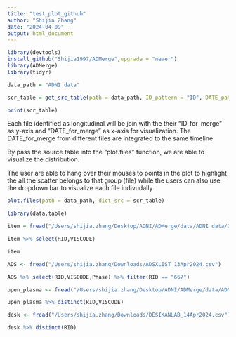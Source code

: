```yaml
---
title: "test_plot_github"
author: "Shijia Zhang"
date: "2024-04-09"
output: html_document
---
```


```r
library(devtools)
install_github("Shijia1997/ADMerge",upgrade = "never")
library(ADMerge)
library(tidyr)
```

```r
data_path = "ADNI data"

scr_table = get_src_table(path = data_path, ID_pattern = "ID", DATE_pattern = "VIS|DATE",non_longitudinal_list = c("DESIKANLAB_14Apr2024"), ID_usr_list = c("RID"), DATE_usr_list = c("VISCODE"))

print(scr_table)
```

Each file identified as longitudinal will be join with the their "ID_for_merge" as y-axis and "DATE_for_merge" as x-axis for visualization. The DATE_for_merge from different files are integrated to the same timeline

By pass the source table into the "plot.files" function, we are able to visualize the distribution.

The user are able to hang over their mouses to points in the plot to highlight the all the scatter belongs to that group (file) while the users can also use the dropdown bar to visualize each file indivudally

```r
plot.files(path = data_path, dict_src = scr_table)
```


```r
library(data.table)

item = fread("/Users/shijia.zhang/Desktop/ADNI/ADMerge/data/ADNI data/ITEM.csv")

item %>% select(RID,VISCODE)

item

ADS <- fread("/Users/shijia.zhang/Downloads/ADSXLIST_13Apr2024.csv")

ADS %>% select(RID,VISCODE,Phase) %>% filter(RID == "667")
```

```r
upen_plasma <- fread("/Users/shijia.zhang/Desktop/ADNI/ADMerge/data/ADNI data/UPENNPLASMA_02Feb2024.csv")

upen_plasma %>% distinct(RID,VISCODE)

desk <- fread("/Users/shijia.zhang/Downloads/DESIKANLAB_14Apr2024.csv")

desk %>% distinct(RID)
```

